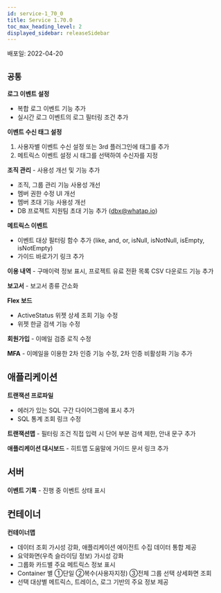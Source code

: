 ```yaml
---
id: service-1_70_0
title: Service 1.70.0
toc_max_heading_level: 2
displayed_sidebar: releaseSidebar
---
```



배포일: 2022-04-20

## `공통`

**로그 이벤트 설정**

- 복합 로그 이벤트 기능 추가
- 실시간 로그 이벤트의 로그 필터링 조건 추가

**이벤트 수신 태그 설정**

1. 사용자별 이벤트 수신 설정 또는 3rd 플러그인에 태그를 추가
2. 메트릭스 이벤트 설정 시 태그를 선택하여 수신자를 지정

**조직 관리** - 사용성 개선 및 기능 추가

- 조직, 그룹 관리 기능 사용성 개선
- 멤버 권한 수정 UI 개선
- 멤버 초대 기능 사용성 개선
- DB 프로젝트 지원팀 초대 기능 추가 (dbx@whatap.io)

**메트릭스 이벤트** 

- 이벤트 대상 필터링 함수 추가 (like, and, or, isNull, isNotNull, isEmpty, isNotEmpty)
- 가이드 바로가기 링크 추가 

**이용 내역** - 구매이력 정보 표시, 프로젝트 유료 전환 목록 CSV 다운로드 기능 추가 

**보고서** - 보고서 종류 간소화

**Flex 보드**

- ActiveStatus 위젯 상세 조회 기능 수정
- 위젯 한글 검색 기능 수정 

**회원가입** - 이메일 검증 로직 수정

**MFA** - 이메일을 이용한 2차 인증 기능 수정, 2차 인증 비활성화 기능 추가

## 애플리케이션

**트랜잭션 프로파일** 

- 에러가 있는 SQL 구간 다이어그램에 표시 추가
- SQL 통계 조회 링크 수정

**트랜잭션맵** - 필터링 조건 직접 입력 시 단어 부분 검색 제한, 안내 문구 추가

**애플리케이션 대시보드** - 히트맵 도움말에 가이드 문서 링크 추가


## 서버

**이벤트 기록** - 진행 중 이벤트 상태 표시

## 컨테이너

**컨테이너맵**

- 데이터 조회 가시성 강화, 애플리케이션 에이전트 수집 데이터 통합 제공
- 요약화면(우측 슬라이딩 정보) 가시성 강화
- 그룹화 카드별 주요 메트릭스 정보 표시
- Container 별 ①단일 ②복수(사용자지정) ③전체 그룹 선택 상세화면 조회
- 선택 대상별 메트릭스, 트레이스, 로그 기반의 주요 정보 제공
